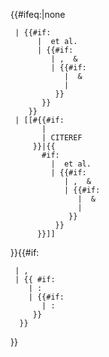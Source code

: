 {{#ifeq:{{{Ref|}}}|none
  | {{#if: {{{5|}}}
       | {{{1|}}} et al. {{{5|}}}
       | {{#if: {{{4|}}}
          | {{{1|}}}, {{{2|}}} &amp; {{{3|}}} {{{4|}}}
          | {{#if: {{{3|}}}
             | {{{1|}}} &amp; {{{2|}}} {{{3|}}}
             | {{{1|}}} {{{2|}}}
           }}
        }}
     }}
  | [[#{{#if: {{{Ref|}}}
        | {{{Ref}}}
        | CITEREF{{{1|}}}{{{2|}}}{{{3|}}}{{{4|}}}{{{5|}}}
      }}|{{
        #if: {{{5|}}}
          | {{{1|}}} et al. {{{5|}}}
          | {{#if: {{{4|}}}
             | {{{1|}}}, {{{2|}}} &amp; {{{3|}}} {{{4|}}}
             | {{#if: {{{3|}}}
                | {{{1|}}} &amp; {{{2|}}} {{{3|}}}
                | {{{1|}}} {{{2|}}}
              }}
           }}
       }}]]
}}{{#if: {{{loc|}}}
  | , {{{loc|}}}
  | {{ #if: {{{p|}}}
     | <nowiki>:</nowiki>{{{p|}}}
     | {{#if: {{{pp|}}}
        | <nowiki>:</nowiki>{{{pp|}}}
      }}
   }}
}}<noinclude>
{{esoteric}}
[[Category:引用模板|{{PAGENAME}}]]

</noinclude>